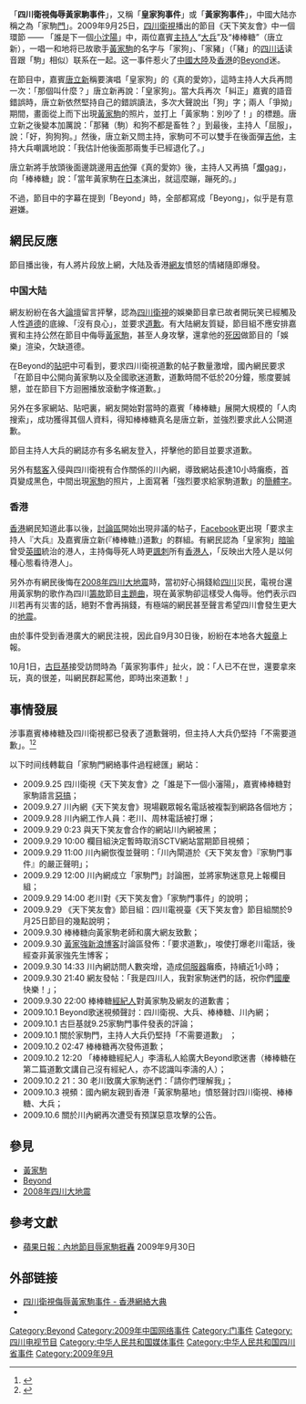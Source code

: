 {{Multiple issues|
{{Original research|time=2020-12-16T00:25:54+00:00}}
{{More footnotes needed|time=2020-12-16T00:34:33+00:00}}
}}
「'''四川衛視侮辱黃家駒事件'''」，又稱「'''皇家狗事件'''」或「'''黃家狗事件'''」，中國大陆亦稱之為「家駒[[门_(事件)|門]]」。2009年9月25日，[[四川衛視|四川衛視]]播出的節目《天下笑友會》中一個環節 —— 「誰是下一個[[小沈陽|小沈陽]]」中，兩位嘉賓[[主持人|主持人]]“[[任軍|大兵]]”及“棒棒糖”（唐立新），一唱一和地将已故歌手[[黃家駒|黃家駒]]的名字与「家狗」、「家豬」（「豬」的[[四川话|四川话]]读音跟「駒」相似）联系在一起。这一事件惹火了[[中國大陸|中國大陸]]及[[香港|香港]]的[[Beyond|Beyond]]迷。

在節目中，嘉賓[[唐立新|唐立新]]稱要演唱「皇家狗」的《真的愛妳》，這時主持人大兵再問一次：「那個叫什麼？」唐立新再說：「皇家狗」。當大兵再次「糾正」嘉賓的語音錯誤時，唐立新依然堅持自己的錯誤讀法，多次大聲說出「狗」字；兩人「爭拗」期間，畫面從上而下出現[[黃家駒|黃家駒]]的照片，並打上「黃家駒：別吵了！」的標題。唐立新之後變本加厲說：「那豬（駒）和狗不都是畜牲？」到最後，主持人「屈服」，說：「好，狗狗狗。」然後，唐立新又問主持，家駒可不可以雙手在後面彈[[吉他|吉他]]，主持大兵嘲諷地說：「我估計他後面那兩隻手已經退化了。」

唐立新將手放頭後面邊跳邊用[[吉他|吉他]]彈《真的愛妳》後，主持人又再搞「[[冷笑話|爛gag]]」，向「棒棒糖」說：「當年黃家駒在[[日本|日本]]演出，就這麼蹦，蹦死的。」

不過，節目中的字幕在提到「Beyond」時，全部都寫成「Beyong」，似乎是有意避嫌。

== 網民反應 ==
節目播出後，有人將片段放上網，大陆及香港[[網路用戶|網友]]憤怒的情緒隨即爆發。

===中国大陆===
網友紛紛在各大[[網路論壇|論壇]]留言抨擊，認為[[四川衛視|四川衛視]]的娛樂節目拿已故者開玩笑已經觸及人性[[道德|道德]]的底線、「沒有良心」，並要求[[道歉|道歉]]。有大陆網友質疑，節目組不應安排嘉賓和主持公然在節目中侮辱[[黃家駒|黃家駒]]，甚至人身攻擊，還拿他的[[死因|死因]]做節目的「娛樂」渲染，欠缺道德。

在Beyond的[[貼吧|貼吧]]中可看到，要求四川衛視道歉的帖子數量激增，國內網民要求「在節目中公開向黃家駒以及全國歌迷道歉，道歉時間不低於20分鐘，態度要誠懇，並在節目下方迴圈播放滾動字條道歉。」

另外在多家網站、貼吧裏，網友開始對當時的嘉賓「棒棒糖」展開大規模的「人肉搜索」，成功獲得其個人資料，得知棒棒糖真名是唐立新，並強烈要求此人公開道歉。

節目主持人大兵的網誌亦有多名網友登入，抨擊他的節目並要求道歉。

另外有[[駭客|駭客]]入侵與四川衛視有合作關係的川內網，導致網站長達10小時癱瘓，首頁變成黑色，中間出現[[黃家駒|家駒]]的照片，上面寫著「強烈要求給家駒道歉」的[[簡體字|簡體字]]。

===香港===
[[香港|香港]]網民知道此事以後，[[網路論壇|討論區]]開始出現非議的帖子，[[Facebook|Facebook]]更出現「要求主持人『大兵』及嘉賓唐立新(『棒棒糖』)道歉」的群組。有網民認為「皇家狗」[[暗喻|暗喻]]曾受[[英國|英國]]統治的港人，主持侮辱死人時更[[諷刺|諷刺]]所有[[香港人|香港人]]，「反映出大陸人是以何種心態看待港人」。

另外亦有網民後悔在[[2008年四川大地震|2008年四川大地震]]時，當初好心捐錢給[[四川|四川]]災民，電視台還用黃家駒的歌作為四川[[籌款|籌款]]節目[[主題曲|主題曲]]，現在黃家駒卻這樣受人侮辱。他們表示四川若再有災害的話，絕對不會再捐錢，有極端的網民甚至聲言希望四川會發生更大的[[地震|地震]]。

由於事件受到香港廣大的網民注視，因此自9月30日後，紛紛在本地各大[[報章|報章]]上報。

10月1日，[[古巨基|古巨基]]接受訪問時為「黃家狗事件」扯火，說：「人已不在世，還要拿來玩，真的很差，叫網民群起罵他，即時出來道歉！」

== 事情發展 ==
涉事嘉賓棒棒糖及四川衛視都已發表了道歉聲明，但主持人大兵仍堅持「不需要道歉」。<ref>{{cite web |author1=人民网 |title=嘉宾"棒棒糖"言语侮辱黄家驹 四川卫视道歉(图) |url=http://news.cri.cn/gb/27824/2009/10/01/110s2639096.htm |website=国际在线 |accessdate=2020-12-16 |language=zh-cn |date=2009-10-01 |archive-date=2020-08-10 |archive-url=https://web.archive.org/web/20200810075818/http://news.cri.cn/gb/27824/2009/10/01/110s2639096.htm |dead-url=no }}</ref><ref>{{cite web |title=陈家沛：大兵的玩笑观就是一种玩笑 |url=http://focus.cnhubei.com/original/200910/t827760.shtml |website=荆楚网 |publisher=湖北日报 |author=陈家沛|accessdate=2020-12-16 |date=2009-10-04}}</ref>

以下时间线轉載自「家駒門網絡事件過程總匯」網站：

*2009.9.25 四川衛視《天下笑友會》之「誰是下一個小瀋陽」，嘉賓棒棒糖對家駒語言[[惡搞|惡搞]]；
*2009.9.27 川內網《天下笑友會》現場觀眾報名電話被複製到網路各個地方；
*2009.9.28 川內網工作人員：老川、周林電話被打爆；
*2009.9.29 0:23 與天下笑友會合作的網站川內網被黑；
*2009.9.29 10:00 欄目組決定暫時取消SCTV網站當期節目視頻；
*2009.9.29 11:00 川內網恢復並聲明：「川內閘道於《天下笑友會》『家駒門事件』的嚴正聲明」；
*2009.9.29 12:00 川內網成立「家駒門」討論圈，並將家駒迷意見上報欄目組；
*2009.9.29 14:00 老川對《天下笑友會》「家駒門事件」的說明；
*2009.9.29 《天下笑友會》節目組：四川電視臺《天下笑友會》節目組關於9月25日節目的幾點說明；
*2009.9.30 棒棒糖向黃家駒老師和廣大網友致歉；
*2009.9.30 [[黃家強|黃家強]][[新浪博客|新浪博客]]討論區發佈：「要求道歉」，唆使打爆老川電話，後經查非黃家強先生博客；
*2009.9.30 14:33 川內網訪問人數突增，造成[[伺服器|伺服器]]癱瘓，持續近1小時；
*2009.9.30 21:40 網友發帖：「我是四川人，我對家駒迷們的話，祝你們[[國慶|國慶]]快樂！」；
*2009.9.30 22:00 棒棒糖[[經紀人|經紀人]]對黃家駒及網友的道歉書；
*2009.10.1 Beyond歌迷視頻聲討：四川衛視、大兵、棒棒糖、川內網；
*2009.10.1 古巨基就9.25家駒門事件發表的評論；
*2009.10.1 關於家駒門，主持人大兵仍堅持「不需要道歉」 ；
*2009.10.2 02:47 棒棒糖再次發佈道歉；
*2009.10.2 12:20 「棒棒糖經紀人」李濤私人給廣大Beyond歌迷書（棒棒糖在第二篇道歉文講自己沒有經紀人，亦不認識叫李濤的人）；
*2009.10.2 21：30 老川致廣大家駒迷們：「請你們理解我」；
*2009.10.3 視頻：國內網友親到香港「黃家駒墓地」憤怒聲討四川衛視、棒棒糖、大兵；
*2009.10.6 關於川內網再次遭受有預謀惡意攻擊的公告。

== 參見 ==
*[[黃家駒|黃家駒]]
*[[Beyond|Beyond]]
*[[2008年四川大地震|2008年四川大地震]]

== 參考文獻 ==
{{reflist}}
* [http://hk.apple.nextmedia.com/entertainment/art/20090930/13262106 蘋果日報：內地節目辱家駒捱轟]{{Wayback|url=http://hk.apple.nextmedia.com/entertainment/art/20090930/13262106 |date=20131203010818 }} 2009年9月30日

==外部链接==
* [http://evchk.wikia.com/wiki/%E5%9B%9B%E5%B7%9D%E8%A1%9B%E8%A6%96%E4%BE%AE%E8%BE%B1%E9%BB%83%E5%AE%B6%E9%A7%92%E4%BA%8B%E4%BB%B6 四川衛視侮辱黃家駒事件 - 香港網絡大典]{{Wayback|url=http://evchk.wikia.com/wiki/%E5%9B%9B%E5%B7%9D%E8%A1%9B%E8%A6%96%E4%BE%AE%E8%BE%B1%E9%BB%83%E5%AE%B6%E9%A7%92%E4%BA%8B%E4%BB%B6 |date=20130518045455 }}
* {{youtube|v=G2nnlJ7juoc|title=四川衛視某節目主持人及嘉賓三番四次侮辱黃家駒}}

[[Category:Beyond|Category:Beyond]]
[[Category:2009年中国网络事件|Category:2009年中国网络事件]]
[[Category:门事件|Category:门事件]]
[[Category:四川电视节目|Category:四川电视节目]]
[[Category:中华人民共和国媒体事件|Category:中华人民共和国媒体事件]]
[[Category:中华人民共和国四川省事件|Category:中华人民共和国四川省事件]]
[[Category:2009年9月|Category:2009年9月]]